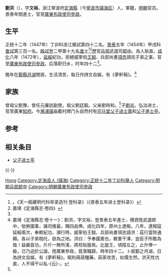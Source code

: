 {{Otheruses|other=名为刘洪的其他人物|刘洪 (消歧义)}}
{{Otheruses|other=名为刘文裕的其他人物|刘文裕}}
{{明清人物信息框
| 姓名 = 劉洪
| 原名 =
| 圖片名稱= 
| 圖片大小 =
| 圖片說明 = 
| 最高職務 = 廣東布政使司參政
| 國家 = 大明
| 爵位 =
| 籍貫 = [[浙江承宣布政使司|浙江承宣布政使司]][[寧波府|寧波府]][[定海縣|定海縣]]
| 族裔 = 漢族
| 旗籍 = 
| 字號 = 字文裕
| 諡號 = 
| 出生日期 = 生年不詳
| 出生地點 = [[浙江承宣布政使司|浙江]][[定海縣|定海縣]]
| 逝世日期 = 卒年不詳
| 逝世地點 = [[浙江承宣布政使司|浙江]][[鄞縣|鄞縣]]
| 墓葬 =
| 配偶 =
| 親屬 = （子）[[劉光_(弘治进士)|劉光]]
| 出身 = 
*正統十二年丁卯科舉人
*景泰五年甲戌科進士出身
| 經歷 = 
| 著作 =
*《夢軒稿》
}}

'''劉洪'''（{{bd|15世纪|？||？||}}），字'''文裕'''，浙江寧波府[[定海縣|定海縣]]（今[[寧波市|寧波市]][[镇海区_(宁波市)|镇海区]]）人，軍籍，[[明朝|明朝]]官员。景泰年間進士，官至[[廣東承宣布政使司|廣東布政使司]][[參政|參政]]。

==生平==
正统十二年（1447年）丁卯科浙江鄉試第四十二名。[[景泰_(年号)|景泰]]五年（1454年）甲戌科[[會試|會試]]第三百一名。[[殿試|殿試]]登二甲第十九名[[進士|進士]]<ref name="dengkelu">。《天一阁藏明代科举录选刊·登科录》（《景泰五年进士登科录》）</ref><ref>嘉靖《定海縣志·卷四》</ref>歷官[[兵部|兵部]]武選司[[郎中_(官职)|郎中]]。為人耿直。[[成化|成化]]八年（1472年），[[延綏|延綏]]紀功，拒絕威寧伯[[王鉞|王鉞]]、兵部尚書[[項忠|項忠]]請託子弟之事。官至[[廣東承宣布政使司|廣東布政使司]][[參政|參政]]。后落职归乡，时年四十二<ref name=a1/>。

晚年在[[鄞縣|鄞縣]][[月湖_(宁波)|月湖]]閒居，生活清苦，每日作詩文自娛。有《夢軒稿》。<ref name="a1" >嘉靖《定海縣志·卷十一》：劉洪，字文裕，登景泰五年進士，積資陞武選郎中，劬勞國事，諸司推最，賜四品俸。成化四年，原州土達叛。八年，達賊寇延綏兩次，奉敕紀功，瀕行時，威寧伯王鉞、兵部尚書項忠語洪：茲行當陟通顯。各以子弟相托，欲為之地。洪曰：予奉國憲也，斁憲干澤，豈臣子所敢為哉！益嚴首功，斤斤一無所淆，將校貼服焉。比旋王，頃陰左之，止升俸一級，已乃迫於公論，陞廣東參政，竟落職歸，時年四十二。卜居鄞之月湖，日為詩文自娛，有《夢軒稿》。暇則蒔蔬種藥，茹荼攻苦，如儒生然。洪天性忼直，人不得干以私-{云}-。</ref>

==家族==
曾祖父劉豫，曾任元廉訪副使。祖父劉廷毅。父亲劉時和。<ref name="dengkelu" />子[[劉光_(弘治进士)|劉光]]，弘治进士，官至廣東[[知府|知府]]。今[[澥浦镇|澥浦镇]]庙戴村牌门头自然村有[[司马堂父子进士第|司马堂父子进士第]]和[[父子進士亭|父子進士亭]]。

==参考==
{{reflist}}

==相关条目==
*[[父子进士亭|父子进士亭]]

{{-}}
{{景泰五年甲戌科殿試金榜}}

{{Authority control}}

{{DEFAULTSORT:Liu刘}}
[[Category:刘姓|Hong]]
[[Category:定海县人_(镇海)|Category:定海县人 (镇海)]]
[[Category:正統十二年丁卯科舉人|Category:正統十二年丁卯科舉人]]
[[Category:明朝兵部郎中|Category:明朝兵部郎中]]
[[Category:明朝廣東布政使司參政|Category:明朝廣東布政使司參政]]